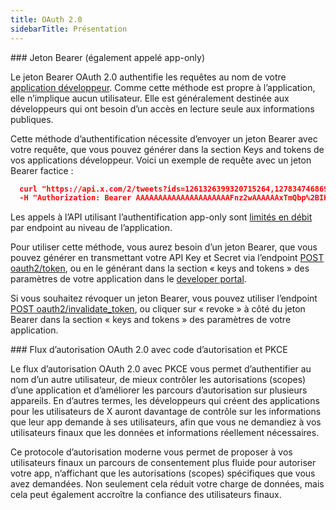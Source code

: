 ```yaml
---
title: OAuth 2.0
sidebarTitle: Présentation
---
```


<div id="bearer-token-also-known-as-app-only">
  ### Jeton Bearer (également appelé app-only)
</div>

Le jeton Bearer OAuth 2.0 authentifie les requêtes au nom de votre [application développeur](/fr/resources/fundamentals/developer-apps). Comme cette méthode est propre à l’application, elle n’implique aucun utilisateur. Elle est généralement destinée aux développeurs qui ont besoin d’un accès en lecture seule aux informations publiques.

Cette méthode d’authentification nécessite d’envoyer un jeton Bearer avec votre requête, que vous pouvez générer dans la section Keys and tokens de vos applications développeur. Voici un exemple de requête avec un jeton Bearer factice :

```json
  curl "https://api.x.com/2/tweets?ids=1261326399320715264,1278347468690915330" \
  -H "Authorization: Bearer AAAAAAAAAAAAAAAAAAAAAFnz2wAAAAAAxTmQbp%2BIHDtAhTBbyNJon%2BA72K4%3DeIaigY0QBrv6Rp8KZQQLOTpo9ubw5Jt?WRE8avbi"
```

Les appels à l’API utilisant l’authentification app-only sont [limités en débit](/fr/resources/fundamentals/rate-limits) par endpoint au niveau de l’application.

Pour utiliser cette méthode, vous aurez besoin d’un jeton Bearer, que vous pouvez générer en transmettant votre API Key et Secret via l’endpoint [POST oauth2/token](/fr/resources/fundamentals/authentication/api-reference#post-oauth2-token), ou en le générant dans la section « keys and tokens » des paramètres de votre application dans le [developer portal](/fr/resources/fundamentals/developer-portal).

Si vous souhaitez révoquer un jeton Bearer, vous pouvez utiliser l’endpoint [POST oauth2/invalidate&#95;token](/fr/resources/fundamentals/authentication/api-reference#post-oauth2-invalidate-token), ou cliquer sur « revoke » à côté du jeton Bearer dans la section « keys and tokens » des paramètres de votre application.

<div id="oauth-20-authorization-code-flow-with-pkce">
  ### Flux d’autorisation OAuth 2.0 avec code d’autorisation et PKCE
</div>

Le flux d’autorisation OAuth 2.0 avec PKCE vous permet d’authentifier au nom d’un autre utilisateur, de mieux contrôler les autorisations (scopes) d’une application et d’améliorer les parcours d’autorisation sur plusieurs appareils. En d’autres termes, les développeurs qui créent des applications pour les utilisateurs de X auront davantage de contrôle sur les informations que leur app demande à ses utilisateurs, afin que vous ne demandiez à vos utilisateurs finaux que les données et informations réellement nécessaires.

Ce protocole d’autorisation moderne vous permet de proposer à vos utilisateurs finaux un parcours de consentement plus fluide pour autoriser votre app, n’affichant que les autorisations (scopes) spécifiques que vous avez demandées. Non seulement cela réduit votre charge de données, mais cela peut également accroître la confiance des utilisateurs finaux.
